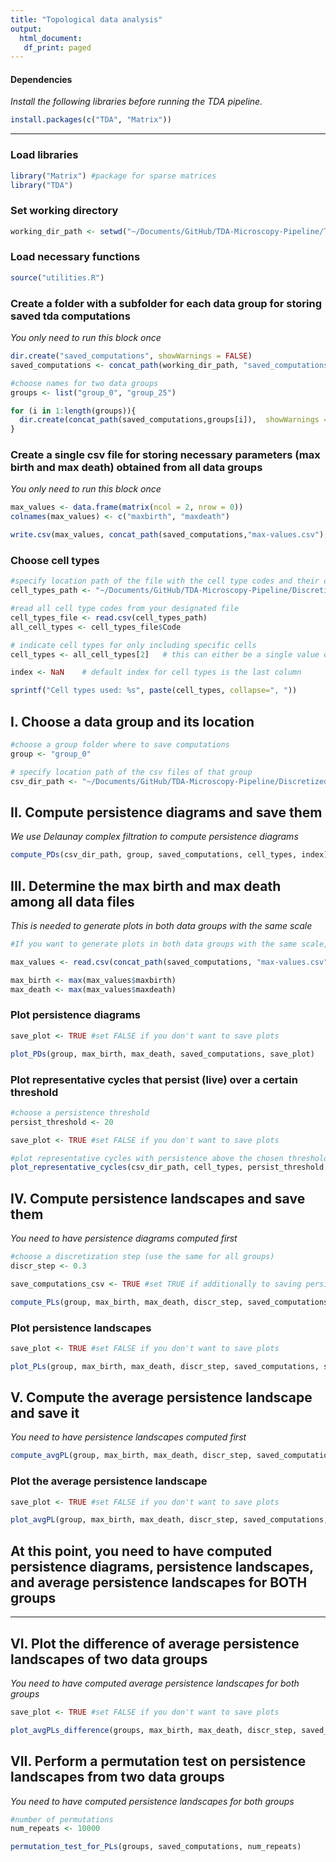 ```yaml
---
title: "Topological data analysis"
output:
  html_document:
   df_print: paged
---
```

#### Dependencies
*Install the following libraries before running the TDA pipeline.*

```r
install.packages(c("TDA", "Matrix"))
```
---------------------------

### Load libraries

```r
library("Matrix") #package for sparse matrices
library("TDA")
```

### Set working directory

```r
working_dir_path <- setwd("~/Documents/GitHub/TDA-Microscopy-Pipeline/TDA/general-pipeline")
```

### Load necessary functions

```r
source("utilities.R")
```

### Create a folder with a subfolder for each data group for storing saved tda computations
*You only need to run this block once*

```r
dir.create("saved_computations", showWarnings = FALSE)
saved_computations <- concat_path(working_dir_path, "saved_computations")

#choose names for two data groups
groups <- list("group_0", "group_25")

for (i in 1:length(groups)){
  dir.create(concat_path(saved_computations,groups[i]),  showWarnings = FALSE)
}
```

### Create a single csv file for storing necessary parameters (max birth and max death) obtained from all data groups
*You only need to run this block once*

```r
max_values <- data.frame(matrix(ncol = 2, nrow = 0))
colnames(max_values) <- c("maxbirth", "maxdeath")  

write.csv(max_values, concat_path(saved_computations,"max-values.csv"), row.names=FALSE)
```

### Choose cell types

```r
#specify location path of the file with the cell type codes and their colors
cell_types_path <- "~/Documents/GitHub/TDA-Microscopy-Pipeline/Discretization/cell_colors.csv"

#read all cell type codes from your designated file
cell_types_file <- read.csv(cell_types_path)
all_cell_types <- cell_types_file$Code

# indicate cell types for only including specific cells 
cell_types <- all_cell_types[2]   # this can either be a single value or a vector

index <- NaN    # default index for cell types is the last column

sprintf("Cell types used: %s", paste(cell_types, collapse=", "))
```

## I. Choose a data group and its location

```r
#choose a group folder where to save computations
group <- "group_0"

# specify location path of the csv files of that group
csv_dir_path <- "~/Documents/GitHub/TDA-Microscopy-Pipeline/Discretized-images/0"
```

## II. Compute persistence diagrams and save them
*We use Delaunay complex filtration to compute persistence diagrams*

```r
compute_PDs(csv_dir_path, group, saved_computations, cell_types, index)
```

## III. Determine the max birth and max death among all data files
*This is needed to generate plots in both data groups with the same scale*

```r
#If you want to generate plots in both data groups with the same scale, then before running this block, compute persistence diagrams for all data groups (i.e choose another data group and specify its location in I-block, and compute its persistence diagrams in II-block) 

max_values <- read.csv(concat_path(saved_computations, "max-values.csv"))

max_birth <- max(max_values$maxbirth)
max_death <- max(max_values$maxdeath)
```

### Plot persistence diagrams

```r
save_plot <- TRUE #set FALSE if you don't want to save plots

plot_PDs(group, max_birth, max_death, saved_computations, save_plot)
```

### Plot representative cycles that persist (live) over a certain threshold

```r
#choose a persistence threshold
persist_threshold <- 20 

save_plot <- TRUE #set FALSE if you don't want to save plots

#plot representative cycles with persistence above the chosen threshold
plot_representative_cycles(csv_dir_path, cell_types, persist_threshold, group, saved_computations, save_plot)
```

## IV. Compute persistence landscapes and save them
*You need to have persistence diagrams computed first*

```r
#choose a discretization step (use the same for all groups)
discr_step <- 0.3

save_computations_csv <- TRUE #set TRUE if additionally to saving persistence landscapes in RData format you want to save each of them in a separate csv file. This option is provided if, for example, you plan to use persistence landscapes for further analysis in another programming language. Note that in a csv file row k corresponds to a persistence landscape function at depth k, where depth 1 corresponds to a outermost persistence landscape function, and column names correspond to x-values. 

compute_PLs(group, max_birth, max_death, discr_step, saved_computations, save_computations_csv)
```

### Plot persistence landscapes 

```r
save_plot <- TRUE #set FALSE if you don't want to save plots

plot_PLs(group, max_birth, max_death, discr_step, saved_computations, save_plot)
```

## V. Compute the average persistence landscape and save it
*You need to have persistence landscapes computed first*

```r
compute_avgPL(group, max_birth, max_death, discr_step, saved_computations)
```

### Plot the average persistence landscape

```r
save_plot <- TRUE #set FALSE if you don't want to save plots

plot_avgPL(group, max_birth, max_death, discr_step, saved_computations, save_plot)
```

## At this point, you need to have computed persistence diagrams, persistence landscapes, and average persistence landscapes for BOTH groups

-----------------

## VI. Plot the difference of average persistence landscapes of two data groups
*You need to have computed average persistence landscapes for both groups*

```r
save_plot <- TRUE #set FALSE if you don't want to save plots

plot_avgPLs_difference(groups, max_birth, max_death, discr_step, saved_computations, save_plot)
```

## VII. Perform a permutation test on persistence landscapes from two data groups
*You need to have computed persistence landscapes for both groups*

```r
#number of permutations
num_repeats <- 10000

permutation_test_for_PLs(groups, saved_computations, num_repeats)
```

